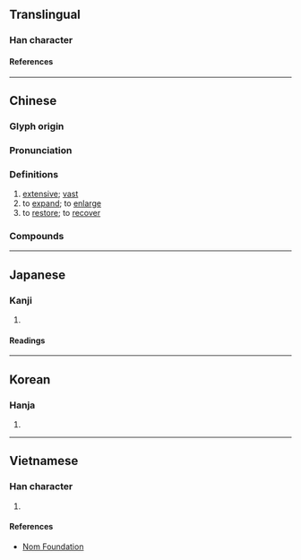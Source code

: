 {{character info}}
==Translingual==

===Han character===
{{Han char|rn=61|rad=心|as=06|sn=9|four=94089|canj=PKF|ids=⿰忄灰}}

====References====
{{Han ref|kx=0384.330|dkj=10577|dj=0715.160|hdz=42294.130|uh=6062}}

----

==Chinese==
{{zh-forms}}

===Glyph origin===
{{Han etym}}

===Pronunciation===
{{zh-pron
|m=huī
|c=fui1
|h=pfs=fî
|md=hŭi
|mn=khoe/hoe/xm,twv:he
|mn_note=khoe - literary; hoe/he - vernacular
|mn-t=kuê1
|mc=y
|oc=y
|ma=
|cat=v
}}

===Definitions===
{{zh-hanzi}}

# [[extensive]]; [[vast]]
# to [[expand]]; to [[enlarge]]
# to [[restore]]; to [[recover]]

===Compounds===
{{zh-der|恢誕|恢廓|恢奇|恢弘|恢復室|恢臺|恢恢有餘|恢恢|恢恑|恢復|恢廓大度|恢宏大度|恢先緒|恢偉|恢張|恢宏|天網恢恢|天道恢恢|識量弘恢}}

----

==Japanese==

===Kanji===
{{ja-kanji|grade=|rs=心06}}

# {{rfdef|ja|sort=心06}}

====Readings====
{{ja-readings
|goon=け<け<くゑ
|kanon=かい<くわい
|kun=ひろ-い
}}

----

==Korean==

===Hanja===
{{ko-hanja|회}}

# {{rfdef|ko|sort=心06}}

----

==Vietnamese==

===Han character===
{{vi-readings|rs=心06|reading=khôi}}

# {{rfdef|vi|sort=心06}}

====References====
* [http://nomfoundation.org/common/nom_details.php?codepoint=6062 Nom Foundation]
